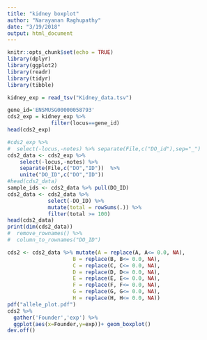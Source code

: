 ```yaml
---
title: "kidney boxplot"
author: "Narayanan Raghupathy"
date: "3/19/2018"
output: html_document
---
```


```r
knitr::opts_chunk$set(echo = TRUE)
library(dplyr)
library(ggplot2)
library(readr)
library(tidyr)
library(tibble)
```
```r
kidney_exp = read_tsv("Kidney_data.tsv")
```

```r
gene_id='ENSMUSG00000058793'
cds2_exp = kidney_exp %>% 
              filter(locus==gene_id)
head(cds2_exp)
```

```r
#cds2_exp %>% 
#  select(-locus,-notes) %>% separate(File,c("DO_id"),sep="_") 
cds2_data <- cds2_exp %>% 
    select(-locus,-notes) %>% 
    separate(File,c("DO","ID"))  %>%
    unite("DO_ID",c("DO","ID"))
#head(cds2_data)
sample_ids <- cds2_data %>% pull(DO_ID)
cds2_data <- cds2_data %>% 
             select(-DO_ID) %>%
             mutate(total = rowSums(.)) %>% 
             filter(total >= 100)
head(cds2_data)
print(dim(cds2_data))
#  remove_rownames() %>%
#  column_to_rownames("DO_ID")

cds2 <- cds2_data %>% mutate(A = replace(A, A<= 0.0, NA),
                     B = replace(B, B<= 0.0, NA),
                     C = replace(C, C<= 0.0, NA),
                     D = replace(D, D<= 0.0, NA),
                     E = replace(E, E<= 0.0, NA),
                     F = replace(F, F<= 0.0, NA),
                     G = replace(G, G<= 0.0, NA),
                     H = replace(H, H<= 0.0, NA))
pdf("allele_plot.pdf")
cds2 %>% 
  gather('Founder','exp') %>% 
  ggplot(aes(x=Founder,y=exp))+ geom_boxplot()
dev.off()
```


